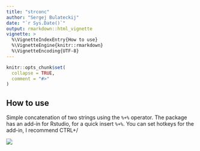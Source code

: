 ```yaml
---
title: "strconc"
author: "Sergej Bulateckij"
date: "`r Sys.Date()`"
output: rmarkdown::html_vignette
vignette: >
  %\VignetteIndexEntry{How to use}
  %\VignetteEngine{knitr::rmarkdown}
  %\VignetteEncoding{UTF-8}
---
```


```r
knitr::opts_chunk$set(
  collapse = TRUE,
  comment = "#>"
)
```

## How to use

Simple concatenation of two strings using the `%+%` operator. The package has an add-in for Rstudio, for a quick insert `%+%`. You can set hotkeys for the add-in, I recommend CTRL+/

![](../man/figures/using.gif)

